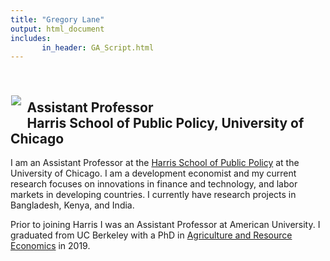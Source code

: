 ```yaml
---
title: "Gregory Lane"
output: html_document
includes:
       in_header: GA_Script.html
---
```


<br>


<div style= "float:left; position: relative; top: -5px; left: -10px; margin: 0 0 0 0.75em">
![](photos/headshot3_small.jpg)
</div>

<div>
## Assistant Professor <br> Harris School of Public Policy, University of Chicago

I am an Assistant Professor at the [Harris School of Public Policy](https://harris.uchicago.edu/) at the University of Chicago. I am a development economist and my current research focuses on innovations in finance and technology, and labor markets in developing countries. I currently have research projects in Bangladesh, Kenya, and India.   

Prior to joining Harris I was an Assistant Professor at American University. I graduated from UC Berkeley with a PhD in [Agriculture and Resource Economics](https://are.berkeley.edu/) in 2019. 

<!-- Previously, I earned a MS in Applied Economics from Cornell University and a BA in Economics and International Relations from Tufts University. I also spent four years working for Abt Associates on USAID funded development programs in South Sudan, Ghana, and Mozambique. -->


</div>






